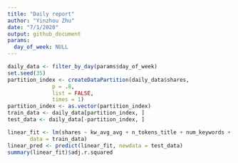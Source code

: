 ```yaml
---
title: "Daily report"
author: "Yinzhou Zhu"
date: "7/1/2020"
output: github_document
params:
  day_of_week: NULL
---
```

```r
daily_data <- filter_by_day(params$day_of_week)
set.seed(35)
partition_index <- createDataPartition(daily_data$shares,
              p = .8,
              list = FALSE,
              times = 1)
partition_index <- as.vector(partition_index)
train_data <- daily_data[partition_index, ]
test_data <- daily_data[-partition_index, ]
```

```r
linear_fit <- lm(shares ~ kw_avg_avg + n_tokens_title + num_keywords + self_reference_avg_sharess,
       data = train_data)
linear_pred <- predict(linear_fit, newdata = test_data)
summary(linear_fit)$adj.r.squared
```

```r

```
